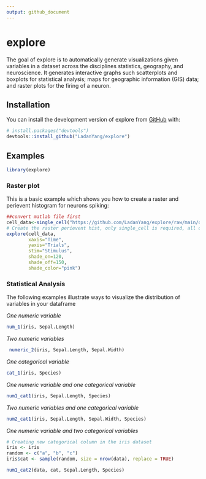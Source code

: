 ```yaml
---
output: github_document
---
```


<!-- README.md is generated from README.Rmd. Please edit that file -->

# explore

The goal of explore is to automatically generate visualizations given variables 
in a dataset across the disciplines statistics, geography, and neuroscience. It 
generates interactive graphs such scatterplots and boxplots for statistical analysis; 
maps for geographic information (GIS) data; and raster plots for the firing of a neuron.

## Installation

You can install the development version of explore from
[GitHub](https://github.com/) with:

``` r
# install.packages("devtools")
devtools::install_github("LadanYang/explore")
```

## Examples
``` r
library(explore)
```

### Raster plot
This is a basic example which shows you how to create a raster and
perievent histogram for neurons spiking:

``` r
##convert matlab file first
cell_data<-single_cell("https://github.com/LadanYang/explore/raw/main/data-raw/xydata.mat")
# Create the raster perievent hist, only single_cell is required, all others have default value
explore(cell_data,
        xaxis="Time",
        yaxis="Trials",
        stim="Stimulus",
        shade_on=120,
        shade_off=150,
        shade_color="pink")
```

### Statistical Analysis
The following examples illustrate ways to visualize the distribution of variables in your dataframe

*One numeric variable*
``` r
num_1(iris, Sepal.Length)
```
*Two numeric variables*
``` r
 numeric_2(iris, Sepal.Length, Sepal.Width)
```
*One categorical variable*
``` r
cat_1(iris, Species)
```
*One numeric variable and one categorical variable*
``` r
num1_cat1(iris, Sepal.Length, Species)
```
*Two numeric variables and one categorical variable*
``` r
num2_cat1(iris, Sepal.Length, Sepal.Width, Species)
```
*One numeric variable and two categorical variables *
``` r
# Creating new categorical column in the iris dataset
iris <- iris
random <- c("a", "b", "c")
iris$cat <- sample(random, size = nrow(data), replace = TRUE)

num1_cat2(data, cat, Sepal.Length, Species)
```


